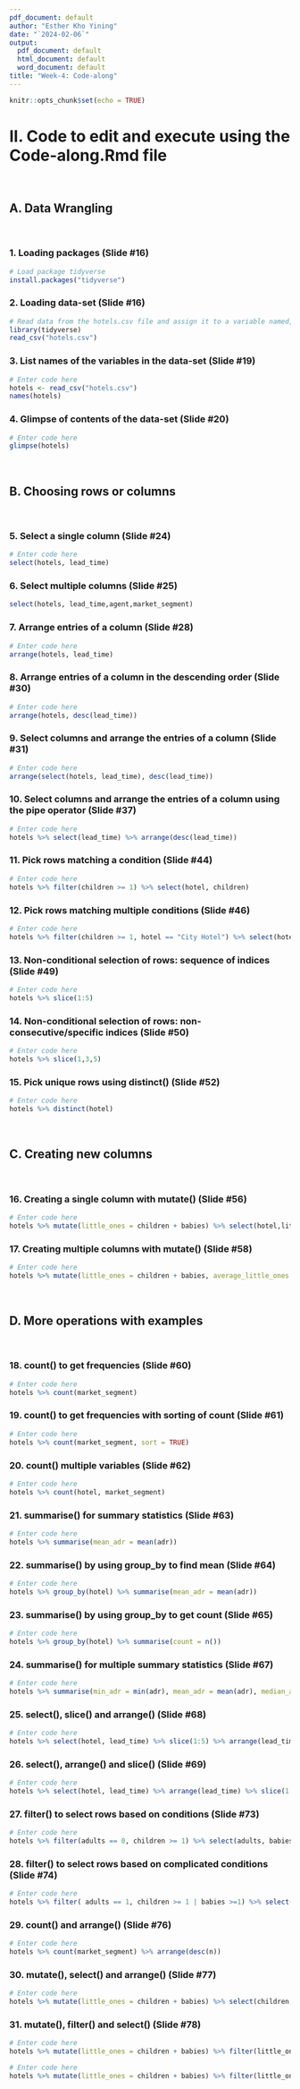 ```yaml
---
pdf_document: default
author: "Esther Kho Yining"
date: "`2024-02-06`"
output:
  pdf_document: default
  html_document: default
  word_document: default
title: "Week-4: Code-along"
---
```


  ```r
knitr::opts_chunk$set(echo = TRUE)
```

# II. Code to edit and execute using the Code-along.Rmd file 
<br>

## A. Data Wrangling
<br>

### 1. Loading packages (Slide #16)

```r
# Load package tidyverse
install.packages("tidyverse")
```

### 2. Loading data-set (Slide #16)

```r
# Read data from the hotels.csv file and assign it to a variable named, "hotels"
library(tidyverse)
read_csv("hotels.csv")
```

### 3. List names of the variables in the data-set (Slide #19)

```r
# Enter code here
hotels <- read_csv("hotels.csv")
names(hotels)
```


### 4. Glimpse of contents of the data-set (Slide #20)

```r
# Enter code here
glimpse(hotels)
```
<br>

## B. Choosing rows or columns
<br>

### 5. Select a single column (Slide #24)

```r
# Enter code here
select(hotels, lead_time)
```

### 6. Select multiple columns (Slide #25)

```r
select(hotels, lead_time,agent,market_segment)
```

### 7. Arrange entries of a column (Slide #28)

```r
# Enter code here
arrange(hotels, lead_time)
```

### 8. Arrange entries of a column in the descending order (Slide #30)

```r
# Enter code here
arrange(hotels, desc(lead_time))
```

### 9. Select columns and arrange the entries of a column (Slide #31)

```r
# Enter code here
arrange(select(hotels, lead_time), desc(lead_time))
```

### 10. Select columns and arrange the entries of a column using the pipe operator (Slide #37)

```r
# Enter code here
hotels %>% select(lead_time) %>% arrange(desc(lead_time))
```

### 11. Pick rows matching a condition (Slide #44)

```r
# Enter code here
hotels %>% filter(children >= 1) %>% select(hotel, children)
```

### 12. Pick rows matching multiple conditions (Slide #46)

```r
# Enter code here
hotels %>% filter(children >= 1, hotel == "City Hotel") %>% select(hotel, children)
```

### 13. Non-conditional selection of rows: sequence of indices (Slide #49)

```r
# Enter code here
hotels %>% slice(1:5)
```

### 14. Non-conditional selection of rows: non-consecutive/specific indices (Slide #50)

```r
# Enter code here
hotels %>% slice(1,3,5)
```

### 15. Pick unique rows using distinct() (Slide #52)

```r
# Enter code here
hotels %>% distinct(hotel)
```
<br>

## C. Creating new columns
<br>

### 16. Creating a single column with mutate() (Slide #56)

```r
# Enter code here
hotels %>% mutate(little_ones = children + babies) %>% select(hotel,little_ones,children,babies)
```

### 17. Creating multiple columns with mutate() (Slide #58)

```r
# Enter code here
hotels %>% mutate(little_ones = children + babies, average_little_ones = mean(little_ones)) %>% select(hotel, little_ones,children,babies, average_little_ones)
```
<br>

## D. More operations with examples
<br>

### 18. count() to get frequencies (Slide #60)

```r
# Enter code here
hotels %>% count(market_segment)
```

### 19. count() to get frequencies with sorting of count (Slide #61)

```r
# Enter code here
hotels %>% count(market_segment, sort = TRUE)
```

### 20. count() multiple variables (Slide #62)

```r
# Enter code here
hotels %>% count(hotel, market_segment)
```

### 21. summarise() for summary statistics (Slide #63)

```r
# Enter code here
hotels %>% summarise(mean_adr = mean(adr))
```

### 22. summarise() by using group_by to find mean (Slide #64)

```r
# Enter code here
hotels %>% group_by(hotel) %>% summarise(mean_adr = mean(adr))
```

### 23. summarise() by using group_by to get count (Slide #65)

```r
# Enter code here
hotels %>% group_by(hotel) %>% summarise(count = n())
```

### 24. summarise() for multiple summary statistics (Slide #67)

```r
# Enter code here
hotels %>% summarise(min_adr = min(adr), mean_adr = mean(adr), median_adr = median(adr), max_adr = max(adr))
```

### 25. select(), slice() and arrange() (Slide #68)

```r
# Enter code here
hotels %>% select(hotel, lead_time) %>% slice(1:5) %>% arrange(lead_time)
```

### 26. select(), arrange() and slice() (Slide #69)

```r
# Enter code here
hotels %>% select(hotel, lead_time) %>% arrange(lead_time) %>% slice(1:5)
```

### 27. filter() to select rows based on conditions (Slide #73)

```r
# Enter code here
hotels %>% filter(adults == 0, children >= 1) %>% select(adults, babies, children)
```

### 28. filter() to select rows based on complicated conditions (Slide #74)

```r
# Enter code here
hotels %>% filter( adults == 1, children >= 1 | babies >=1) %>% select(adults, babies, children)
```

### 29. count() and arrange() (Slide #76)

```r
# Enter code here
hotels %>% count(market_segment) %>% arrange(desc(n))
```

### 30. mutate(), select() and arrange() (Slide #77)

```r
# Enter code here
hotels %>% mutate(little_ones = children + babies) %>% select(children, babies, little_ones) %>% arrange(desc(little_ones))
```


### 31. mutate(), filter() and select() (Slide #78)

```r
# Enter code here
hotels %>% mutate(little_ones = children + babies) %>% filter(little_ones >= 1, hotel == "Resort Hotel") %>% select(hotel, little_ones)
```

```r
# Enter code here
hotels %>% mutate(little_ones = children + babies) %>% filter(little_ones >= 1, hotel == "City Hotel") %>% select(hotel, little_ones)
```